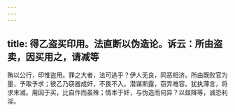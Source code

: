 ```yaml
---
---
---
```

title: 得乙盗买印用。法直断以伪造论。诉云：所由盗卖，因买用之，请减等
---



贿以公行，印惟盗用。罪之大者，法可逃乎？伊人无良，同恶相济。所由既败官为墨，予取予求；彼乙乃窃器成奸，不畏不入。潜谋斯露，窃弄难容。犹执薄言，将求末减。用因于买，比自作而虽殊；情本于奸，与伪造而何异？以兹降等，诚恐利淫。